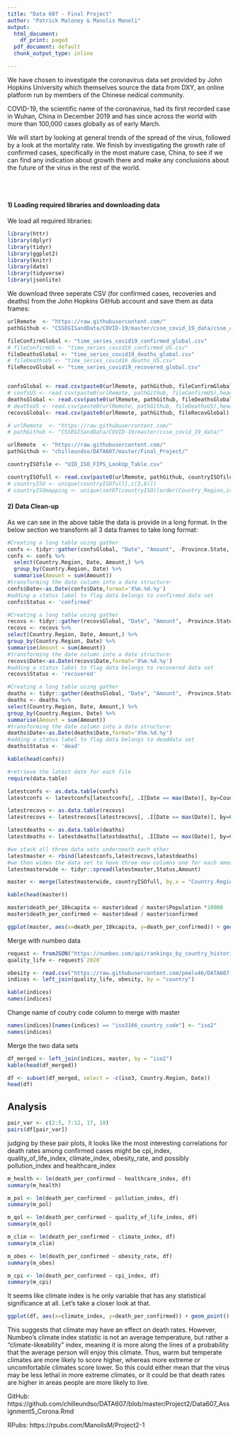 ---
title: "Data 607 - Final Project"
author: "Patrick Maloney & Manolis Manoli"
output:
  html_document:
    df_print: paged
  pdf_document: default
  chunk_output_type: inline

---


We have chosen to investigate the coronavirus data set provided by John Hopkins University which themselves source the data from DXY, an online platform run by members of the Chinese nedical community.

COVID-19, the scientific name of the coronavirus, had its first recorded case in Wuhan, China in December 2019 and has since across the world with more than 100,000 cases globally as of early March.

We will start by looking at general trends of the spread of the virus, followed by a look at the mortality rate. We finish by investigating the growth rate of confirmed cases, specifically in the most mature case, China, to see if we can find any indication about growth there and make any conclusions about the future of the virus in the rest of the world.

  <br>
  <br>
   
#### 1) Loading required libraries and downloading data

We load all required libraries:

```{r load_libraries, eval=TRUE, results='hide',message=F}
library(httr)
library(dplyr)
library(tidyr)
library(ggplot2)
library(knitr)
library(date)
library(tidyverse)
library(jsonlite)
```

We download three seperate CSV (for confirmed cases, recoveries and deaths) from the John Hopkins GitHub account and save them as data frames:


```{r data_download,eval=TRUE}

urlRemote  <- "https://raw.githubusercontent.com/"
pathGithub <- "CSSEGISandData/COVID-19/master/csse_covid_19_data/csse_covid_19_time_series/"

fileConfirmGlobal <- "time_series_covid19_confirmed_global.csv"
# fileConfirmUS <- "time_series_covid19_confirmed_US.csv"
fileDeathsGlobal <- "time_series_covid19_deaths_global.csv"
# fileDeathsUS <- "time_series_covid19_deaths_US.csv"
fileRecovGlobal <- "time_series_covid19_recovered_global.csv"


confsGlobal <- read.csv(paste0(urlRemote, pathGithub, fileConfirmGlobal),header = TRUE)
# confsUS <- read.csv(paste0(urlRemote, pathGithub, fileConfirmUS),header = TRUE)
deathsGlobal <- read.csv(paste0(urlRemote, pathGithub, fileDeathsGlobal),header = TRUE)
# deathsUS <- read.csv(paste0(urlRemote, pathGithub, fileDeathsUS),header = TRUE)
recovsGlobal<- read.csv(paste0(urlRemote, pathGithub, fileRecovGlobal),header = TRUE)
```


```{r data_download_countryISO,eval=TRUE}

# urlRemote  <- "https://raw.githubusercontent.com/"
# pathGithub <- "CSSEGISandData/COVID-19/master/csse_covid_19_data/"

urlRemote  <- "https://raw.githubusercontent.com/"
pathGithub <- "chilleundso/DATA607/master/Final_Project/"

countryISOfile <- "UID_ISO_FIPS_LookUp_Table.csv"

countryISOfull <- read.csv(paste0(urlRemote, pathGithub, countryISOfile),header = TRUE)
# countryISO <- unique(countryISOfull[,c(3,8)])
# countryISOmapping <- unique(setDT(countryISO)[order(Country_Region,iso3)], by = "Country_Region")
```



#### 2) Data Clean-up

As we can see in the above table the data is provide in a long format. In the below section we transform all 3 data frames to take long format:

```{r create3tables,eval=TRUE}
#Creating a long table using gather
confs <- tidyr::gather(confsGlobal, "Date", "Amount", -Province.State, -Country.Region, -Lat, -Long)
confs <- confs %>%
  select(Country.Region, Date, Amount,) %>%
  group_by(Country.Region, Date) %>%
  summarise(Amount = sum(Amount))
#transforming the date column into a date structure:
confs$Date<-as.Date(confs$Date,format='X%m.%d.%y')
#adding a status label to flag data belongs to confirmed data set
confs$Status <- 'confirmed'

#Creating a long table using gather
recovs <- tidyr::gather(recovsGlobal, "Date", "Amount", -Province.State, -Country.Region, -Lat, -Long)
recovs <- recovs %>%
select(Country.Region, Date, Amount,) %>%
group_by(Country.Region, Date) %>%
summarise(Amount = sum(Amount))
#transforming the date column into a date structure:
recovs$Date<-as.Date(recovs$Date,format='X%m.%d.%y')
#adding a status label to flag data belongs to recovered data set
recovs$Status <- 'recovered'

#Creating a long table using gather
deaths <- tidyr::gather(deathsGlobal, "Date", "Amount", -Province.State, -Country.Region, -Lat, -Long)
deaths <- deaths %>%
select(Country.Region, Date, Amount,) %>%
group_by(Country.Region, Date) %>%
summarise(Amount = sum(Amount))
#transforming the date column into a date structure:
deaths$Date<-as.Date(deaths$Date,format='X%m.%d.%y')
#adding a status label to flag data belongs to deaddata set
deaths$Status <- 'dead'

kable(head(confs))

```

```{r latest_per_country,eval=TRUE}
#retrieve the latest date for each file
require(data.table)

latestconfs <- as.data.table(confs)
latestconfs <- latestconfs[latestconfs[, .I[Date == max(Date)], by=Country.Region]$V1]

latestrecovs <- as.data.table(recovs)
latestrecovs <- latestrecovs[latestrecovs[, .I[Date == max(Date)], by=Country.Region]$V1]

latestdeaths <- as.data.table(deaths)
latestdeaths <- latestdeaths[latestdeaths[, .I[Date == max(Date)], by=Country.Region]$V1]

```

```{r combine_latest_in_master,eval=TRUE}
#we stack all three data sets underneath each other
latestmaster <- rbind(latestconfs,latestrecovs,latestdeaths)
#we then widen the data set to have three new columns one for each amount of confirmed, recovered and dead cases:
latestmasterwide <- tidyr::spread(latestmaster,Status,Amount)

```




```{r add_ISO_master, echo=TRUE}
master <- merge(latestmasterwide, countryISOfull, by.x = "Country.Region", by.y = "Combined_Key",all.x = TRUE)

kable(head(master))
```

```{r add_measures}
master$death_per_10kcapita <- master$dead / master$Population *10000
master$death_per_confirmed <- master$dead / master$confirmed
```

```{r scatter,eval=TRUE}
ggplot(master, aes(x=death_per_10kcapita, y=death_per_confirmed)) + geom_point()
```

Merge with numbeo data
```{r}


request <- fromJSON("https://numbeo.com/api/rankings_by_country_historical?api_key=x2mmjp3a6651i3&section=12")
quality_life <- request$`2020`

obesity <- read.csv("https://raw.githubusercontent.com/pmalo46/DATA607-1/master/Final_Project/obesity.csv")
indices <- left_join(quality_life, obesity, by = "country")

kable(indices)
names(indices)
```
Change name of coutry code column to merge with master
```{r}
names(indices)[names(indices) == "iso3166_country_code"] <- "iso2"
names(indices)
```

Merge the two data sets
```{r}
df_merged <- left_join(indices, master, by = "iso2")
kable(head(df_merged))
```
```{r}
df <- subset(df_merged, select = -c(iso3, Country.Region, Date))
head(df)
```

## Analysis

```{r}
pair_var <- c(2:5, 7:12, 17, 18)
pairs(df[pair_var])
```

judging by these pair plots, it looks like the most interesting correlations for death rates among confirmed cases might be cpi_index, quality_of_life_index, climate_index, obesity_rate, and possibly pollution_index and healthcare_index

```{r}
m_health <- lm(death_per_confirmed ~ healthcare_index, df)
summary(m_health)

m_pol <- lm(death_per_confirmed ~ pollution_index, df)
summary(m_pol)

m_qol <- lm(death_per_confirmed ~ quality_of_life_index, df)
summary(m_qol)

m_clim <- lm(death_per_confirmed ~ climate_index, df)
summary(m_clim)

m_obes <- lm(death_per_confirmed ~ obesity_rate, df)
summary(m_obes)

m_cpi <- lm(death_per_confirmed ~ cpi_index, df)
summary(m_cpi)
```

It seems like climate index is he only variable that has any statistical significance at all. Let's take a closer look at that.

```{r}
ggplot(df, aes(x=climate_index, y=death_per_confirmed)) + geom_point() + geom_smooth(method = "lm", formula = y~x)

```

This suggests that climate may have an effect on death rates. However, Numbeo's climate index statistic is not an average temperature, but rather a "climate-likeability" index, meaning it is more along the lines of a probability that the average person will enjoy this climate.  Thus, warm but temperate climates are more likely to score higher, whereas more extreme or uncomfortable climates score lower.  So this could either mean that the virus may be less lethal in more extreme climates, or it could be that death rates are higher in areas people are more likely to live.






GitHub:
https://github.com/chilleundso/DATA607/blob/master/Project2/Data607_Assignment5_Corona.Rmd

RPubs:
https://rpubs.com/ManolisM/Project2-1

